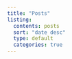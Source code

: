 ```yaml
---
title: "Posts"
listing:
  contents: posts
  sort: "date desc"
  type: default
  categories: true
---
```

